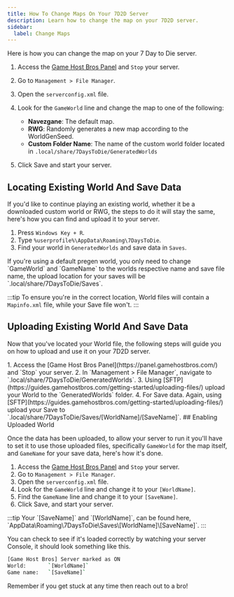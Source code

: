 ```yaml
---
title: How To Change Maps On Your 7D2D Server
description: Learn how to change the map on your 7D2D server.
sidebar:
  label: Change Maps
---
```


Here is how you can change the map on your 7 Day to Die server.
<Steps>
1. Access the [Game Host Bros Panel](https://panel.gamehostbros.com/) and `Stop` your server.
2. Go to `Management > File Manager`.
3. Open the `serverconfig.xml` file.
4. Look for the `GameWorld` line and change the map to one of the following:

   - **Navezgane**: The default map.
   - **RWG**: Randomly generates a new map according to the WorldGenSeed.
   - **Custom Folder Name**: The name of the custom world folder located in `.local/share/7DaysToDie/GeneratedWorlds`

5. Click Save and start your server.
</Steps>

## Locating Existing World And Save Data

If you'd like to continue playing an existing world, whether it be a downloaded custom world or RWG, the steps to do it will stay the same, here's how you can find and upload it to your server.
<Steps>
1. Press `Windows Key + R`.
2. Type `%userprofile%\AppData\Roaming\7DaysToDie`.
3. Find your world in `GeneratedWorlds` and save data in `Saves`.
</Steps>
If you're using a default pregen world, you only need to change `GameWorld` and `GameName` to the worlds respective name and save file name, the upload location for your saves will be `.local/share/7DaysToDie/Saves`. 

:::tip
To ensure you're in the correct location, World files will contain a `Mapinfo.xml` file, while your Save file won't.
:::

## Uploading Existing World And Save Data

Now that you've located your World file, the following steps will guide you on how to upload and use it on your 7D2D server.

<Steps>
1. Access the [Game Host Bros Panel](https://panel.gamehostbros.com/) and `Stop` your server.
2. In `Management > File Manager`, navigate to `.local/share/7DaysToDie/GeneratedWorlds`.
3. Using [SFTP](https://guides.gamehostbros.com/getting-started/uploading-files/) upload your World to the `GeneratedWorlds` folder.
4. For Save data. Again, using [SFTP](https://guides.gamehostbros.com/getting-started/uploading-files/) upload your Save to `.local/share/7DaysToDie/Saves/[WorldName]/[SaveName]`.
</Steps>
## Enabling Uploaded World

Once the data has been uploaded, to allow your server to run it you'll have to set it to use those uploaded files, specifically `GameWorld` for the map itself, and `GameName` for your save data, here's how it's done.
<Steps>
1. Access the [Game Host Bros Panel](https://panel.gamehostbros.com/) and `Stop` your server.
2. Go to `Management > File Manager`.
3. Open the `serverconfig.xml` file.
4. Look for the `GameWorld` line and change it to your `[WorldName]`.
5. Find the `GameName` line and change it to your `[SaveName]`.
6. Click Save, and start your server.
</Steps>
:::tip
Your `[SaveName]` and `[WorldName]`, can be found here, `AppData\Roaming\7DaysToDie\Saves\[WorldName]\[SaveName]`.
:::

You can check to see if it's loaded correctly by watching your server Console, it should look something like this.

```bash
[Game Host Bros] Server marked as ON
World:       `[WorldName]`
Game name:   `[SaveName]`
```

Remember if you get stuck at any time then reach out to a bro! 
